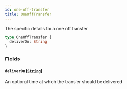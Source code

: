 ```yaml
---
id: one-off-transfer
title: OneOffTransfer
---
```



The specific details for a one off transfer

```graphql
type OneOffTransfer {
  deliverOn: String
}
```


### Fields

#### `deliverOn` ([`String`](/docs/testnet/graphql/scalars/string))

An optional time at which the transfer should be delivered




